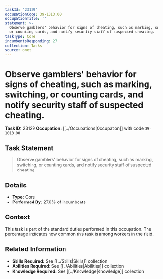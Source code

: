 ```yaml
---
taskId: '23129'
occupationCode: 39-1013.00
occupationTitle: ''
statement: >-
  Observe gamblers' behavior for signs of cheating, such as marking, switching,
  or counting cards, and notify security staff of suspected cheating.
taskType: Core
incumbentsResponding: 27
collection: Tasks
source: onet
---
```

# Observe gamblers' behavior for signs of cheating, such as marking, switching, or counting cards, and notify security staff of suspected cheating.

**Task ID:** 23129
**Occupation:** [[../Occupations|Occupation]] with code `39-1013.00`

## Task Statement

> Observe gamblers' behavior for signs of cheating, such as marking, switching, or counting cards, and notify security staff of suspected cheating.

## Details

- **Type:** Core
- **Performed By:** 27.0% of incumbents

## Context

This task is part of the standard duties performed in this occupation. The percentage indicates how common this task is among workers in the field.

## Related Information

- **Skills Required:** See [[../Skills|Skills]] collection
- **Abilities Required:** See [[../Abilities|Abilities]] collection
- **Knowledge Required:** See [[../Knowledge|Knowledge]] collection
